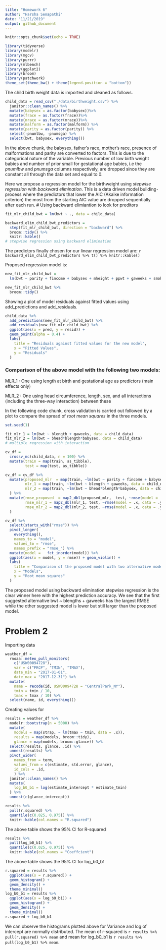 ```yaml
---
title: "Homework 6"
author: "Harsha Senapathi"
date: "11/21/2019"
output: github_document
---
```


```r
knitr::opts_chunk$set(echo = TRUE)

library(tidyverse)
library(modelr)
library(mgcv)
library(purrr)
library(mlbench)
library(ggplot2)
library(broom)
library(patchwork)
theme_set(theme_bw() + theme(legend.position = "bottom"))
```

The child birth weight data is imported and cleaned as follows.

```r

child_data = read_csv("./data/birthweight.csv") %>% 
  janitor::clean_names() %>% 
  mutate(babysex = as.factor(babysex))%>% 
  mutate(frace = as.factor(frace))%>% 
  mutate(mrace = as.factor(mrace))%>% 
  mutate(malform = as.factor(malform)) %>% 
  mutate(parity = as.factor(parity)) %>% 
  select(-pnumlbw, -pnumsga) %>% 
  select(bwt, babysex, everything())

```

In the above chunk, the babysex, father's race, mother's race, presence of malformations and parity are converted to factors. This is due to the categorical nature of the variable. Previous number of low birth weight babies and number of prior small for gestational age babies, i.e the *pnumlbw* and *pnumsga* columns respectively, are dropped since they are constant all through the data set and equal to 0.

Here we propose a regression model for the birthweight using *stepwise regression* with *backward elimination*. This is a data driven model building-process where the predictors that lower the AIC (Akaike information criterion) the most from the starting AIC value are dropped sequentially after each run. 
# Using backward elimiantion to look for preditors

```r
fit_mlr_child_bwt = lm(bwt ~ ., data = child_data)

backward_elim_child_bwt_predictors =
  step(fit_mlr_child_bwt, direction = "backward") %>% 
  broom::tidy() %>% 
  knitr::kable()
# stepwise regression using backward elimination
```

The predictors finally chosen for our linear regression model are: 
`r backward_elim_child_bwt_predictors %>% t() %>% knitr::kable()`

Proposed regression model is:
```r
new_fit_mlr_child_bwt = 
  lm(bwt ~ parity + fincome + babysex + mheight + ppwt + gaweeks + smoken + delwt + mrace + blength + bhead, data = child_data)

new_fit_mlr_child_bwt %>% 
  broom::tidy()
```

Showing a plot of model residuals against fitted values using add_predictions and add_residuals.

```r
child_data %>% 
  add_predictions(new_fit_mlr_child_bwt) %>% 
  add_residuals(new_fit_mlr_child_bwt) %>% 
  ggplot(aes(x = pred, y = resid)) +
  geom_point(alpha = 0.4) +
  labs(
    title = "Residuals against fitted values for the new model",
    x = "Fitted Values", 
    y = "Residuals"
  )
```

### Comparison of the above model with the following two models: 

MLR_1 : One using length at birth and gestational age as predictors (main effects only)

MLR_2 : One using head circumference, length, sex, and all interactions (including the three-way interaction) between these

In the following code chunk, cross validation is carried out followed by a plot to compare the spread of *root mean squares* in the three models.

```r
set.seed(1)

fit_mlr_1 = lm(bwt ~ blength + gaweeks, data = child_data)
fit_mlr_2 = lm(bwt ~ bhead*blength*babysex, data = child_data) 
# multiple regression with interaction

cv_df = 
  crossv_mc(child_data, n = 100) %>% 
  mutate(train = map(train, as_tibble),
         test = map(test, as_tibble)) 

cv_df = cv_df %>% 
  mutate(proposed_mlr  = map(train, ~lm(bwt ~ parity + fincome + babysex + mheight + ppwt + gaweeks + smoken + delwt + mrace + blength + bhead, data = child_data)),
         mlr_1 = map(train, ~lm(bwt ~ blength + gaweeks, data = child_data)),
         mlr_2 = map(train, ~lm(bwt ~ bhead*blength*babysex, data = child_data))
  ) %>% 
  mutate(rmse_proposed  = map2_dbl(proposed_mlr,  test, ~rmse(model = .x, data = .y)),
         rmse_mlr_1 = map2_dbl(mlr_1, test, ~rmse(model = .x, data = .y)),
         rmse_mlr_2 = map2_dbl(mlr_2, test, ~rmse(model = .x, data = .y))
  )

cv_df %>% 
  select(starts_with("rmse")) %>% 
  pivot_longer(
    everything(), 
    names_to = "model",
    values_to = "rmse", 
    names_prefix = "rmse_") %>%  
  mutate(model =   fct_inorder(model)) %>% 
  ggplot(aes(x = model, y = rmse)) + geom_violin() + 
  labs(
    title = "Comparison of the proposed model with two alternative models",
    x = "Models", 
    y = "Root mean squares"
  )
```

The proposed model using backward elimination stepwise regression is the clear winner here with the highest prediction accuracy. We see that the first suggested alternative bwt ~ blengths + gaweeks has the largest RMSE while the other suggested model is lower but still larger than the proposed model.

# Problem 2

Importing data
```r
weather_df = 
  rnoaa::meteo_pull_monitors(
    c("USW00094728"),
    var = c("PRCP", "TMIN", "TMAX"), 
    date_min = "2017-01-01",
    date_max = "2017-12-31") %>%
  mutate(
    name = recode(id, USW00094728 = "CentralPark_NY"),
    tmin = tmin / 10,
    tmax = tmax / 10) %>%
  select(name, id, everything())
```


Creating values for 
```r
results = weather_df %>% 
  modelr::bootstrap(n = 5000) %>% 
  mutate(
    models = map(strap, ~ lm(tmax ~ tmin, data = .x)),
    results = map(models, broom::tidy),
    glance = map(models, broom::glance)) %>% 
  select(results, glance, .id) %>% 
  unnest(results) %>% 
  pivot_wider( 
    names_from = term,
    values_from = c(estimate, std.error, glance),
    id_cols = .id, 
    ) %>%
  janitor::clean_names() %>%
  mutate(
    log_b0_b1 = log(estimate_intercept * estimate_tmin)
  ) %>%
  unnest(c(glance_intercept))
```


```r
results %>% 
  pull(r.squared) %>% 
  quantile(c(0.025, 0.975)) %>% 
  knitr::kable(col.names = "R.squared")
```

The above table shows the 95% CI for R-squared

```r
results %>% 
  pull(log_b0_b1) %>% 
  quantile(c(0.025, 0.975)) %>% 
  knitr::kable(col.names = "Coeffcient")
```

The above table shows the 95% CI for log_b0_b1

```r
r.squared = results %>% 
  ggplot(aes(x = r.squared)) + 
  geom_histogram() + 
  geom_density() +
  theme_minimal() 
log_b0_b1 = results %>% 
  ggplot(aes(x = log_b0_b1)) + 
  geom_histogram() + 
  geom_density() +
  theme_minimal()
r.squared + log_b0_b1

```

We can observe the histograms plotted above for Variance and log of intercept are normally distributed. The mean of r-squared is `r results %>% pull(r.squared) %>% mean` and mean for log_b0_b1 is `r results %>% pull(log_b0_b1) %>% mean`.



